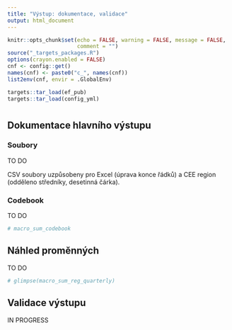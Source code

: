 ```yaml
---
title: "Výstup: dokumentace, validace"
output: html_document
---
```


```r
knitr::opts_chunk$set(echo = FALSE, warning = FALSE, message = FALSE,
                      comment = "")
source("_targets_packages.R")
options(crayon.enabled = FALSE)
cnf <- config::get()
names(cnf) <- paste0("c_", names(cnf))
list2env(cnf, envir = .GlobalEnv)
```

```r
targets::tar_load(ef_pub)
targets::tar_load(config_yml)
```

# {.tabset}

## Dokumentace hlavního výstupu

### Soubory

TO DO

CSV soubory uzpůsobeny pro Excel (úprava konce řádků) a CEE region (odděleno středníky, desetinná čárka).

### Codebook

TO DO

```r
# macro_sum_codebook
```

<!-- Zapsáno v ` -->
<!-- `r file.path(c_macro_export_dir, c_macro_export_cdbk)`` -->

## Náhled proměnných

TO DO

```r
# glimpse(macro_sum_reg_quarterly)
```

## Validace výstupu

IN PROGRESS

